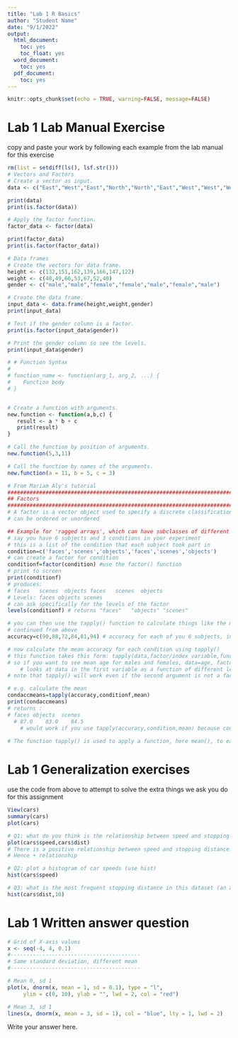 ---
title: "Lab 1 R Basics"
author: "Student Name"
date: "9/1/2022"
output:
  html_document:
    toc: yes
    toc_float: yes
  word_document:
    toc: yes
  pdf_document:
    toc: yes
---

```{r setup, include=FALSE}
knitr::opts_chunk$set(echo = TRUE, warning=FALSE, message=FALSE)
```


# Lab 1 Lab Manual Exercise

copy and paste your work by following each example from the lab manual for this exercise

```{r}
rm(list = setdiff(ls(), lsf.str()))
# Vectors and Factors
# Create a vector as input.
data <- c("East","West","East","North","North","East","West","West","West","East","North")

print(data)
print(is.factor(data))
```
```{r}
# Apply the factor function.
factor_data <- factor(data)

print(factor_data)
print(is.factor(factor_data))
```
```{r}
# Data frames
# Create the vectors for data frame.
height <- c(132,151,162,139,166,147,122)
weight <- c(48,49,66,53,67,52,40)
gender <- c("male","male","female","female","male","female","male")

# Create the data frame.
input_data <- data.frame(height,weight,gender)
print(input_data)

# Test if the gender column is a factor.
print(is.factor(input_data$gender))

# Print the gender column so see the levels.
print(input_data$gender)
```
```{r}
# # Function Syntax
# 
# function_name <- function(arg_1, arg_2, ...) {
#    Function body 
# }


# Create a function with arguments.
new.function <- function(a,b,c) {
   result <- a * b + c
   print(result)
}

# Call the function by position of arguments.
new.function(5,3,11)

# Call the function by names of the arguments.
new.function(a = 11, b = 5, c = 3)
```
```{r}
# From Mariam Aly's tutorial
##############################################################################
## Factors
##############################################################################
# A factor is a vector object used to specify a discrete classification (grouping) of the components of other vectors of the same length.
# can be ordered or unordered

## Example for 'ragged arrays', which can have subclasses of different sizes
# say you have 6 subjects and 3 conditions in your experiment
# this is a list of the condition that each subject took part in
condition=c('faces','scenes','objects','faces','scenes','objects')
# can create a factor for condition
conditionf=factor(condition) #use the factor() function
# print to screen
print(conditionf)
# produces: 
# faces   scenes  objects faces   scenes  objects
# Levels: faces objects scenes
# can ask specifically for the levels of the factor
levels(conditionf) # returns "faces"   "objects" "scenes"

# you can then use the tapply() function to calculate things like the mean for a variable you have for each of your factors
# continued from above
accuracy=c(90,88,72,84,81,94) # accuracy for each of you 6 subjects, in the same order in which you input the conditions (i.e. f,s,o,f,s,o)

# now calculate the mean accuracy for each condition using tapply()
# this function takes this form: tapply(data,factor/index variable,function), where factor/index is the factor variable you created and function is what you want to do on the data
# so if you want to see mean age for males and females, data=age, factor/index=gender, function=mean
	# looks at data in the first variable as a function of different levels of the second variable
# note that tapply() will work even if the second argument is not a factor, because the argument will be coerced into a factor when necessary (using as.factor())

# e.g. calculate the mean
condaccmeans=tapply(accuracy,conditionf,mean)
print(condaccmeans)
# returns :
# faces objects  scenes 
  # 87.0    83.0    84.5 
  	# would work if you use tapply(accuracy,condition,mean) because condition would be coerced into a factor
  
# The function tapply() is used to apply a function, here mean(), to each group  of components of the first argument, here accuracy, defined by the levels of the second component,here conditionf, as if they were separate vector structures. The result is a structure of the same length as the levels attribute of the factor containing the results.

```


# Lab 1 Generalization exercises

use the code from above to attempt to solve the extra things we ask you do for this assignment

```{r}
View(cars)
summary(cars)
plot(cars)
```
```{r}
# Q1: what do you think is the relationship between speed and stopping distance based on the scatterplot? +, -, or no relationship? (use the plot function)
plot(cars$speed,cars$dist)
# There is a positive relationship between speed and stopping distance. As speed increases, stopping distance increases.
# Hence + relationship
```
```{r}
# Q2: plot a histogram of car speeds (use hist) 
hist(cars$speed)
```
```{r}
# Q3: what is the most frequent stopping distance in this dataset (an approx bin of distances is fine)?
hist(cars$dist,10)
```
# Lab 1 Written answer question
```{r}

# Grid of X-axis values
x <- seq(-4, 4, 0.1)
#-----------------------------------------
# Same standard deviation, different mean
#-----------------------------------------
```
```{r}
# Mean 0, sd 1
plot(x, dnorm(x, mean = 1, sd = 0.1), type = "l",
     ylim = c(0, 10), ylab = "", lwd = 2, col = "red")
```
```{r}
# Mean 3, sd 1
lines(x, dnorm(x, mean = 3, sd = 1), col = "blue", lty = 1, lwd = 2)
```

Write your answer here.
